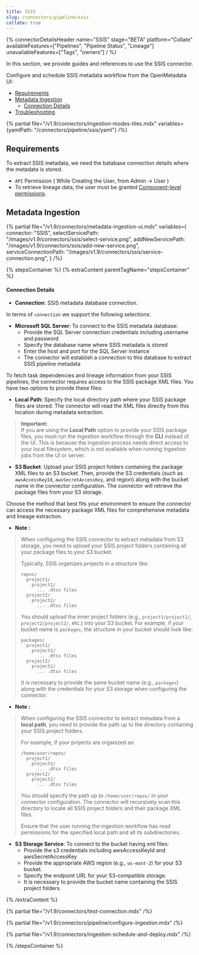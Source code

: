 ```yaml
---
title: SSIS
slug: /connectors/pipeline/ssis
collate: true
---
```


{% connectorDetailsHeader
name="SSIS"
stage="BETA"
platform="Collate"
availableFeatures=["Pipelines", "Pipeline Status", "Lineage"]
unavailableFeatures=["Tags", "owners"]
/ %}

In this section, we provide guides and references to use the SSIS connector.

Configure and schedule SSIS metadata workflow from the OpenMetadata UI:

- [Requirements](#requirements)
- [Metadata Ingestion](#metadata-ingestion)
    - [Connection Details](#connection-details)
- [Troubleshooting](/connectors/pipeline/ssis/troubleshooting)

{% partial file="/v1.9/connectors/ingestion-modes-tiles.mdx" variables={yamlPath: "/connectors/pipeline/ssis/yaml"} /%}

## Requirements
To extract SSIS metadata, we need the batabase connection details where the metadata is stored.

- `API` Permission ( While Creating the User, from Admin -> User )
- To retrieve lineage data, the user must be granted [Component-level permissions](https://docs.matillion.com/metl/docs/2932106/#component).

## Metadata Ingestion

{% partial 
  file="/v1.9/connectors/metadata-ingestion-ui.mdx" 
  variables={
    connector: "SSIS", 
    selectServicePath: "/images/v1.9/connectors/ssis/select-service.png",
    addNewServicePath: "/images/v1.9/connectors/ssis/add-new-service.png",
    serviceConnectionPath: "/images/v1.9/connectors/ssis/service-connection.png",
} 
/%}

{% stepsContainer %}
{% extraContent parentTagName="stepsContainer" %}

#### Connection Details

- **Connection**: SSIS metadata database connection.

In terms of `connection` we support the following selections:

- **Microsoft SQL Server**: To connect to the SSIS metadata database:
  - Provide the SQL Server connection credentials including username and password
  - Specify the database name where SSIS metadata is stored
  - Enter the host and port for the SQL Server instance
  - The connector will establish a connection to this database to extract SSIS pipeline metadata

To fetch task dependencies and lineage information from your SSIS pipelines, the connector requires access to the SSIS package XML files. You have two options to provide these files:

- **Local Path**: Specify the local directory path where your SSIS package files are stored. The connector will read the XML files directly from this location during metadata extraction.
> **Important:**  
> If you are using the **Local Path** option to provide your SSIS package files, you must run the ingestion workflow through the **CLI** instead of the UI. This is because the ingestion process needs direct access to your local filesystem, which is not available when running ingestion jobs from the UI or server.  


- **S3 Bucket**: Upload your SSIS project folders containing the package XML files to an S3 bucket. Then, provide the S3 credentials (such as `awsAccessKeyId`, `awsSecretAccessKey`, and region) along with the bucket name in the connector configuration. The connector will retrieve the package files from your S3 storage.

Choose the method that best fits your environment to ensure the connector can access the necessary package XML files for comprehensive metadata and lineage extraction.

- **Note <s3>:**  
> When configuring the SSIS connector to extract metadata from S3 storage, you need to upload your SSIS project folders containing all your package files to your S3 bucket.  
> 
> Typically, SSIS organizes projects in a structure like:
> ```
> repos/
>   project1/
>     project1/
>       ... .dtsx files
>   project2/
>     project2/
>       ... .dtsx files
> ```
> 
> You should upload the inner project folders (e.g., `project1/project1/`, `project2/project2/`, etc.) into your S3 bucket. For example, if your bucket name is `packages`, the structure in your bucket should look like:
> ```
> packages/
>   project1/
>     project1/
>       ... .dtsx files
>   project2/
>     project2/
>       ... .dtsx files
> ```
> 
> It is necessary to provide the same bucket name (e.g., `packages`) along with the credentials for your S3 storage when configuring the connector.

- **Note <localPath>:**
> When configuring the SSIS connector to extract metadata from a **local path**, you need to provide the path up to the directory containing your SSIS project folders.  
> 
> For example, if your projects are organized as:
> ```
> /home/user/repos/
>   project1/
>     project1/
>       ... .dtsx files
>   project2/
>     project2/
>       ... .dtsx files
> ```
> 
> You should specify the path up to `/home/user/repos/` in your connector configuration. The connector will recursively scan this directory to locate all SSIS project folders and their package XML files.
> 
> Ensure that the user running the ingestion workflow has read permissions for the specified local path and all its subdirectories.



- **S3 Storage Service**: To connect to the bucket having xml files:
  - Provide the s3 credentials including awsAccessKeyId and awsSecretAccessKey
  - Provide the appropriate AWS region (e.g., `us-east-2`) for your S3 bucket.
  - Specify the endpoint URL for your S3-compatible storage.
  - It is necessary to provide the bucket name containing the SSIS project folders.


{% /extraContent %}

{% partial file="/v1.9/connectors/test-connection.mdx" /%}

{% partial file="/v1.9/connectors/pipeline/configure-ingestion.mdx" /%}

{% partial file="/v1.9/connectors/ingestion-schedule-and-deploy.mdx" /%}

{% /stepsContainer %}
